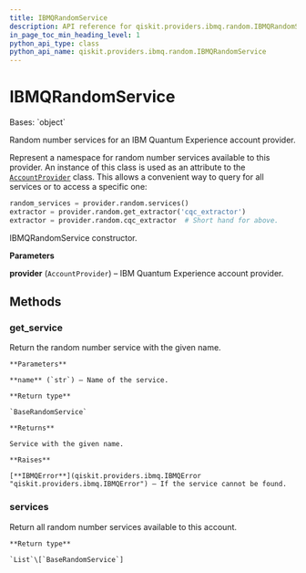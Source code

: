 ```yaml
---
title: IBMQRandomService
description: API reference for qiskit.providers.ibmq.random.IBMQRandomService
in_page_toc_min_heading_level: 1
python_api_type: class
python_api_name: qiskit.providers.ibmq.random.IBMQRandomService
---
```


# IBMQRandomService

<Class id="qiskit.providers.ibmq.random.IBMQRandomService" isDedicatedPage={true} github="https://github.com/qiskit/qiskit-ibmq-provider/tree/stable/0.17/qiskit/providers/ibmq/random/ibmqrandomservice.py" signature="IBMQRandomService(provider)" modifiers="class">
  Bases: `object`

  Random number services for an IBM Quantum Experience account provider.

  Represent a namespace for random number services available to this provider. An instance of this class is used as an attribute to the [`AccountProvider`](qiskit.providers.ibmq.AccountProvider "qiskit.providers.ibmq.AccountProvider") class. This allows a convenient way to query for all services or to access a specific one:

  ```python
  random_services = provider.random.services()
  extractor = provider.random.get_extractor('cqc_extractor')
  extractor = provider.random.cqc_extractor  # Short hand for above.
  ```

  IBMQRandomService constructor.

  **Parameters**

  **provider** (`AccountProvider`) – IBM Quantum Experience account provider.

  ## Methods

  ### get\_service

  <Function id="qiskit.providers.ibmq.random.IBMQRandomService.get_service" signature="IBMQRandomService.get_service(name)">
    Return the random number service with the given name.

    **Parameters**

    **name** (`str`) – Name of the service.

    **Return type**

    `BaseRandomService`

    **Returns**

    Service with the given name.

    **Raises**

    [**IBMQError**](qiskit.providers.ibmq.IBMQError "qiskit.providers.ibmq.IBMQError") – If the service cannot be found.
  </Function>

  ### services

  <Function id="qiskit.providers.ibmq.random.IBMQRandomService.services" signature="IBMQRandomService.services()">
    Return all random number services available to this account.

    **Return type**

    `List`\[`BaseRandomService`]
  </Function>
</Class>

